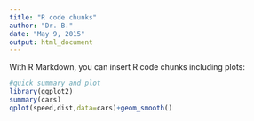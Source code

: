 ```yaml
---
title: "R code chunks"
author: "Dr. B."
date: "May 9, 2015"
output: html_document
---
```


With R Markdown, you can insert R code chunks including plots:

```r
#quick summary and plot
library(ggplot2)
summary(cars)
qplot(speed,dist,data=cars)+geom_smooth()
```